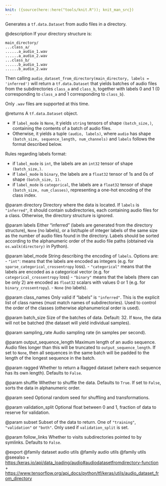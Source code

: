 ```yaml
---
knit: ({source(here::here("tools/knit.R")); knit_man_src})
---
```

Generates a `tf.data.Dataset` from audio files in a directory.

@description
If your directory structure is:

```
main_directory/
...class_a/
......a_audio_1.wav
......a_audio_2.wav
...class_b/
......b_audio_1.wav
......b_audio_2.wav
```

Then calling `audio_dataset_from_directory(main_directory,
labels = 'inferred')`
will return a `tf.data.Dataset` that yields batches of audio files from
the subdirectories `class_a` and `class_b`, together with labels
0 and 1 (0 corresponding to `class_a` and 1 corresponding to `class_b`).

Only `.wav` files are supported at this time.

@returns
A `tf.data.Dataset` object.

- If `label_mode` is `None`, it yields `string` tensors of shape
  `(batch_size,)`, containing the contents of a batch of audio files.
- Otherwise, it yields a tuple `(audio, labels)`, where `audio`
  has shape `(batch_size, sequence_length, num_channels)` and `labels`
  follows the format described
  below.

Rules regarding labels format:

- if `label_mode` is `int`, the labels are an `int32` tensor of shape
  `(batch_size,)`.
- if `label_mode` is `binary`, the labels are a `float32` tensor of
  1s and 0s of shape `(batch_size, 1)`.
- if `label_mode` is `categorical`, the labels are a `float32` tensor
  of shape `(batch_size, num_classes)`, representing a one-hot
  encoding of the class index.

@param directory
Directory where the data is located.
If `labels` is `"inferred"`, it should contain subdirectories,
each containing audio files for a class. Otherwise, the directory
structure is ignored.

@param labels
Either "inferred" (labels are generated from the directory
structure), `None` (no labels), or a list/tuple of integer labels
of the same size as the number of audio files found in
the directory. Labels should be sorted according to the
alphanumeric order of the audio file paths
(obtained via `os.walk(directory)` in Python).

@param label_mode
String describing the encoding of `labels`. Options are:
- `"int"`: means that the labels are encoded as integers (e.g. for
  `sparse_categorical_crossentropy` loss).
- `"categorical"` means that the labels are encoded as a categorical
  vector (e.g. for `categorical_crossentropy` loss)
- `"binary"` means that the labels (there can be only 2)
  are encoded as `float32` scalars with values 0
  or 1 (e.g. for `binary_crossentropy`).
- `None` (no labels).

@param class_names
Only valid if "labels" is `"inferred"`.
This is the explicit list of class names
(must match names of subdirectories). Used to control the order
of the classes (otherwise alphanumerical order is used).

@param batch_size
Size of the batches of data. Default: 32. If `None`,
the data will not be batched
(the dataset will yield individual samples).

@param sampling_rate
Audio sampling rate (in samples per second).

@param output_sequence_length
Maximum length of an audio sequence. Audio files
longer than this will be truncated to `output_sequence_length`.
If set to `None`, then all sequences in the same batch will
be padded to the
length of the longest sequence in the batch.

@param ragged
Whether to return a Ragged dataset (where each sequence has its
own length). Defaults to `False`.

@param shuffle
Whether to shuffle the data. Defaults to `True`.
If set to `False`, sorts the data in alphanumeric order.

@param seed
Optional random seed for shuffling and transformations.

@param validation_split
Optional float between 0 and 1, fraction of data to
reserve for validation.

@param subset
Subset of the data to return. One of `"training"`,
`"validation"` or `"both"`. Only used if `validation_split` is set.

@param follow_links
Whether to visits subdirectories pointed to by symlinks.
Defaults to `False`.

@export
@family dataset audio utils
@family audio utils
@family utils
@seealso
+ <https:/keras.io/api/data_loading/audio#audiodatasetfromdirectory-function>
+ <https://www.tensorflow.org/api_docs/python/tf/keras/utils/audio_dataset_from_directory>
